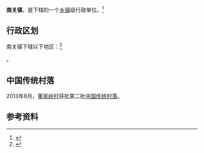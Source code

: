 {{中国乡级行政区|14/07/29/104/000}}

'''南关镇'''，是{{PRC admin/fullname|14/07/29/104/000|3}}下辖的一个[[乡镇|乡镇]]级行政单位。<ref>{{PRC admin/ref sgc|{{PRC admin/parent|14/07/29/104/000}}}}</ref>

== 行政区划 ==

南关镇下辖以下地区：<ref>{{PRC admin/ref sgc|14/07/29/104/000}}</ref>

{{PRC admin/children|14/07/29/104/000}}。

==中国传统村落==
2013年8月，[[董家岭村|董家岭村]]获批第二批[[中国传统村落|中国传统村落]]。

== 参考资料 ==

{{reflist}}

{{行政区划小作品}}
{{PRC admin/navcat|14/07/29/104/000}}